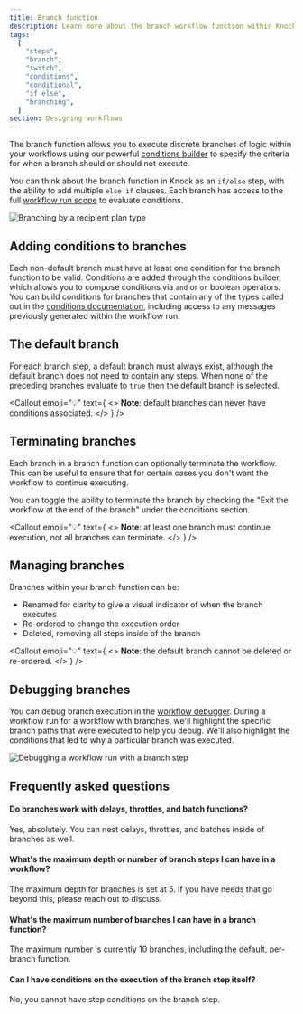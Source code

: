 ```yaml
---
title: Branch function
description: Learn more about the branch workflow function within Knock's notification engine.
tags:
  [
    "steps",
    "branch",
    "switch",
    "conditions",
    "conditional",
    "if else",
    "branching",
  ]
section: Designing workflows
---
```



The branch function allows you to execute discrete branches of logic within your workflows using our powerful [conditions builder](/concepts/conditions) to specify the criteria for when a branch should or should not execute.

You can think about the branch function in Knock as an `if/else` step, with the ability to add multiple `else if` clauses. Each branch has access to the full [workflow run scope](/concepts/conditions#condition-types) to evaluate conditions.

![Branching by a recipient plan type](/images/branch-step.png)

## Adding conditions to branches

Each non-default branch must have at least one condition for the branch function to be valid. Conditions are added through the conditions builder, which allows you to compose conditions via `and` or `or` boolean operators. You can build conditions for branches that contain any of the types called out in the [conditions documentation](/concepts/conditions#condition-types), including access to any messages previously generated within the workflow run.

## The default branch

For each branch step, a default branch must always exist, although the default branch does not need to contain any steps. When none of the preceding branches evaluate to `true` then the default branch is selected.

<Callout
  emoji="💡"
  text={
    <>
      <strong>Note</strong>: default branches can never have conditions
      associated.
    </>
  }
/>

## Terminating branches

Each branch in a branch function can optionally terminate the workflow. This can be useful to ensure that for certain cases you don't want the workflow to continue executing.

You can toggle the ability to terminate the branch by checking the "Exit the workflow at the end of the branch" under the conditions section.

<Callout
  emoji="💡"
  text={
    <>
      <strong>Note</strong>: at least one branch must continue execution, not
      all branches can terminate.
    </>
  }
/>

## Managing branches

Branches within your branch function can be:

- Renamed for clarity to give a visual indicator of when the branch executes
- Re-ordered to change the execution order
- Deleted, removing all steps inside of the branch

<Callout
  emoji="💡"
  text={
    <>
      <strong>Note</strong>: the default branch cannot be deleted or re-ordered.
    </>
  }
/>

## Debugging branches

You can debug branch execution in the [workflow debugger](/send-notifications/debugging-workflows). During a workflow run for a workflow with branches, we'll highlight the specific branch paths that were executed to help you debug. We'll also highlight the conditions that led to why a particular branch was executed.

![Debugging a workflow run with a branch step](/images/branch-step-debugging.png)

## Frequently asked questions

#### Do branches work with delays, throttles, and batch functions?

Yes, absolutely. You can nest delays, throttles, and batches inside of branches as well.

#### What's the maximum depth or number of branch steps I can have in a workflow?

The maximum depth for branches is set at 5. If you have needs that go beyond this, please reach out to discuss.

#### What's the maximum number of branches I can have in a branch function?

The maximum number is currently 10 branches, including the default, per-branch function.

#### Can I have conditions on the execution of the branch step itself?

No, you cannot have step conditions on the branch step.
